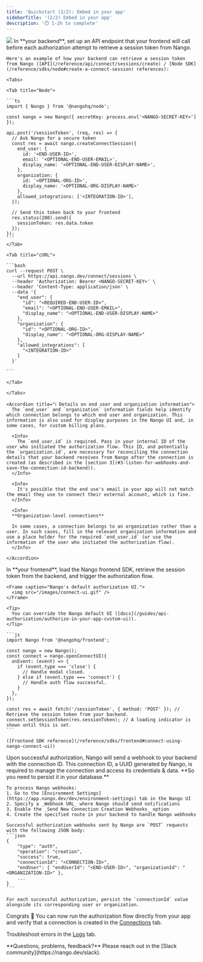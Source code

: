 ```yaml
---
title: 'Quickstart (2/2): Embed in your app'
sidebarTitle: '(2/2) Embed in your app'
description: '⏱️ 1-2h to complete'
---
```


<Frame caption="Authorization overview.">
  <img src="/images/auth.png"/>
</Frame>

<Steps>
  <Step title="Generate a session token (backend)">
    In **your backend**, set up an API endpoint that your frontend will call before each authorization attempt to retrieve a session token from Nango.

    Here's an example of how your backend can retrieve a session token from Nango ([API](/reference/api/connect/sessions/create) / [Node SDK](/reference/sdks/node#create-a-connect-session) references):

    <Tabs>

    <Tab title="Node">

    ```ts
    import { Nango } from '@nangohq/node';

    const nango = new Nango({ secretKey: process.env['<NANGO-SECRET-KEY>'] });

    api.post('/sessionToken', (req, res) => {
      // Ask Nango for a secure token
      const res = await nango.createConnectSession({
        end_user: {
          id: '<END-USER-ID>',
          email: '<OPTIONAL-END-USER-EMAIL>',
          display_name: '<OPTIONAL-END-USER-DISPLAY-NAME>',
        },
        organization: {
          id: '<OPTIONAL-ORG-ID>',
          display_name: '<OPTIONAL-ORG-DISPLAY-NAME>'
        },
        allowed_integrations: ['<INTEGRATION-ID>'],
      });

      // Send this token back to your frontend
      res.status(200).send({
        sessionToken: res.data.token
      });
    });
    ```
    </Tab>

    <Tab title="cURL">

    ```bash
    curl --request POST \
      --url https://api.nango.dev/connect/sessions \
      --header 'Authorization: Bearer <NANGO-SECRET-KEY>' \
      --header 'Content-Type: application/json' \
      --data '{
        "end_user": {
          "id": "<REQUIRED-END-USER-ID>",
          "email": "<OPTIONAL-END-USER-EMAIL>",
          "display_name": "<OPTIONAL-END-USER-DISPLAY-NAME>"
        },
        "organization": {
          "id": "<OPTIONAL-ORG-ID>",
          "display_name": "<OPTIONAL-ORG-DISPLAY-NAME>"
        },
        "allowed_integrations": [
          "<INTEGRATION-ID>"
        ]
      }'

    ```

    </Tab>

    </Tabs>

    <Accordion title="ℹ️ Details on end user and organization information">
      The `end_user` and `organization` information fields help identify which connection belongs to which end user and organization. This information is also used for display purposes in the Nango UI and, in some cases, for custom billing plans.

      <Info>
        The `end_user.id` is required. Pass in your internal ID of the user who initiated the authorization flow. This ID, and potentially the `organization.id`, are necessary for reconciling the connection details that your backend receives from Nango after the connection is created (as described in the [section 3](#3-listen-for-webhooks-and-save-the-connection-id-backend)).
      </Info>

      <Info>
        It's possible that the end use's email in your app will not match the email they use to connect their external account, which is fine.
      </Info>

      <Info>
      **Organization-level connections**

      In some cases, a connection belongs to an organization rather than a user. In such cases, fill in the relevant organization information and use a place holder for the required `end_user.id` (or use the information of the user who initiated the authorization flow). 
      </Info>  

    </Accordion>
  </Step>
  <Step title="Embed the auth flow (frontend)">
    In **your frontend**, load the Nango frontend SDK, retrieve the session token from the backend, and trigger the authorization flow.

    <Frame caption="Nango's default authorization UI.">
      <img src="/images/connect-ui.gif" />
    </Frame>

    <Tip>
      You can override the Nango default UI ([docs](/guides/api-authorization/authorize-in-your-app-custom-ui)).
    </Tip>

    ```js
    import Nango from '@nangohq/frontend';

    const nango = new Nango();
    const connect = nango.openConnectUI({
      onEvent: (event) => {
        if (event.type === 'close') {
          // Handle modal closed.
        } else if (event.type === 'connect') {
          // Handle auth flow successful.
        }
      },
    });

    const res = await fetch('/sessionToken', { method: 'POST' }); // Retrieve the session token from your backend.
    connect.setSessionToken(res.sessionToken); // A loading indicator is shown until this is set.
    ```

    ([Frontend SDK reference](/reference/sdks/frontend#connect-using-nango-connect-ui))
  </Step>
  <Step title="Listen for webhooks (backend)">
    Upon successful authorization, Nango will send a webhook to your backend with the connection ID. This connection ID, a UUID generated by Nango, is required to manage the connection and access its credentials & data. **So you need to persist it in your database.**

    To process Nango webhooks:
    1. Go to the [Environment Settings](https://app.nango.dev/dev/environment-settings) tab in the Nango UI
    2. Specify a _Webhook URL_ where Nango should send notifications
    3. Enable the _Send New Connection Creation Webhooks_ option
    4. Create the specified route in your backend to handle Nango webhooks

    Successful authorization webhooks sent by Nango are `POST` requests with the following JSON body:
    ```json
    {
        "type": "auth",
        "operation": "creation",
        "success": true,
        "connectionId": "<CONNECTION-ID>",
        "endUser": { "endUserId": "<END-USER-ID>", "organizationId": "<ORGANIZATION-ID>" },
        ...
    }
    ```

    For each successful authorization, persist the `connectionId` value alongside its corresponding user or organization.
  </Step>
</Steps>

Congrats 🎉 You can now run the authorization flow directly from your app and verify that a connection is created in the [Connections](https://app.nango.dev/dev/connections) tab.

Troubleshoot errors in the [Logs](https://app.nango.dev/dev/logs) tab.

<Tip>
    **Questions, problems, feedback?** Please reach out in the [Slack community](https://nango.dev/slack).
</Tip>